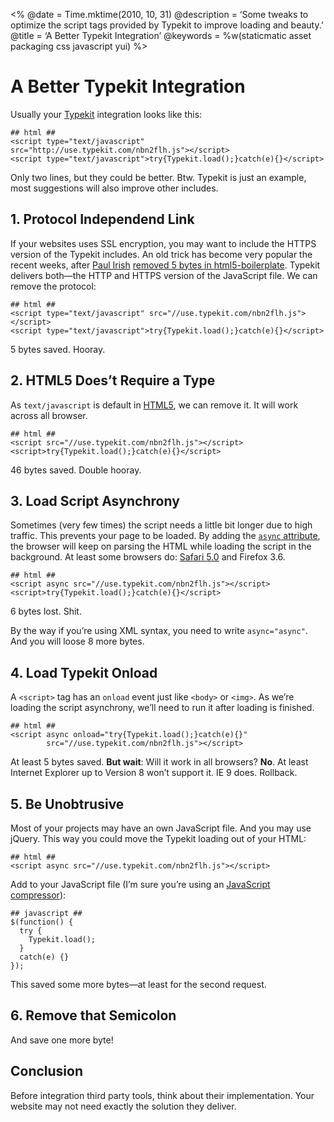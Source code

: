 <%
  @date = Time.mktime(2010, 10, 31)
  @description = 'Some tweaks to optimize the script tags provided by Typekit to improve loading and beauty.'
  @title = 'A Better Typekit Integration'
  @keywords = %w(staticmatic asset packaging css javascript yui)
%>

A Better Typekit Integration
============================

Usually your [Typekit](http://www.typekit.com) integration looks like this:

    ## html ##
    <script type="text/javascript" src="http://use.typekit.com/nbn2flh.js"></script>
    <script type="text/javascript">try{Typekit.load();}catch(e){}</script>

Only two lines, but they could be better. Btw. Typekit is just an example, most suggestions will also improve other includes.
    

1. Protocol Independend Link
----------------------------

If your websites uses SSL encryption, you may want to include the HTTPS version of the Typekit includes. An old trick has become very popular the recent weeks, after [Paul Irish](http://paulirish.com/) [removed 5 bytes in html5-boilerplate](http://github.com/paulirish/html5-boilerplate/commit/afaf14304e55dac23b2f4c38b6c5f67a7ddb70c8). Typekit delivers both—the HTTP and HTTPS version of the JavaScript file. We can remove the protocol:
    
    ## html ##
    <script type="text/javascript" src="//use.typekit.com/nbn2flh.js"></script>
    <script type="text/javascript">try{Typekit.load();}catch(e){}</script>

5 bytes saved. Hooray.
    
    
2. HTML5 Does’t Require a Type
------------------------------
    
As `text/javascript` is default in [HTML5](HTML5-with-CSS-for-Safari,-Firefox,-Opera-and-IE.html), we can remove it. It will work across all browser.

    ## html ##
    <script src="//use.typekit.com/nbn2flh.js"></script>
    <script>try{Typekit.load();}catch(e){}</script>

46 bytes saved. Double hooray.
    
    
3. Load Script Asynchrony
-------------------------
    
Sometimes (very few times) the script needs a little bit longer due to high traffic. This prevents your page to be loaded. By adding the [`async` attribute](http://davidwalsh.name/html5-async), the browser will keep on parsing the HTML while loading the script in the background. At least some browsers do: [Safari 5.0](http://webkit.org/blog/1395/running-scripts-in-webkit/) and Firefox 3.6.

    ## html ##
    <script async src="//use.typekit.com/nbn2flh.js"></script>
    <script>try{Typekit.load();}catch(e){}</script>

6 bytes lost. Shit.
    
By the way if you’re using XML syntax, you need to write `async="async"`. And you will loose 8 more bytes.
    

4. Load Typekit Onload
----------------------
    
A `<script>` tag has an `onload` event just like `<body>` or `<img>`. As we’re loading the script asynchrony, we’ll need to run it after loading is finished.

    ## html ##
    <script async onload="try{Typekit.load();}catch(e){}" 
            src="//use.typekit.com/nbn2flh.js"></script>

At least 5 bytes saved. **But wait**: Will it work in all browsers? **No**. At least Internet Explorer up to Version 8 won’t support it. IE 9 does. Rollback.
    
    
5. Be Unobtrusive
-----------------
    
Most of your projects may have an own JavaScript file. And you may use jQuery. This way you could move the Typekit loading out of your HTML:

    ## html ##
    <script async src="//use.typekit.com/nbn2flh.js"></script>

Add to your JavaScript file (I’m sure you’re using an [JavaScript compressor](Asset-Packaging-for-Staticmatic-with-Jammit.html)):

    ## javascript ##
    $(function() {
      try {
        Typekit.load();
      }
      catch(e) {}
    });

This saved some more bytes—at least for the second request. 
    
    
6. Remove that Semicolon
------------------------
    
And save one more byte!
    
    
Conclusion
----------
    
Before integration third party tools, think about their implementation. Your website may not need exactly the solution they deliver.

